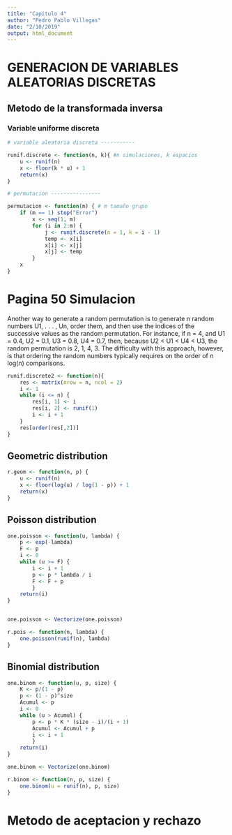 ```yaml
---
title: "Capitulo 4"
author: "Pedro Pablo Villegas"
date: "2/10/2019"
output: html_document
---
```


# GENERACION DE VARIABLES ALEATORIAS DISCRETAS

## Metodo de la transformada inversa

### Variable uniforme discreta

```r

# variable aleatoria discreta -----------

runif.discrete <- function(n, k){ #n simulaciones, k espacios
    u <- runif(n)
    x <- floor(k * u) + 1
    return(x)
}

# permutacion ----------------

permutacion <- function(m) { # m tamaño grupo
    if (m == 1) stop("Error")
        x <- seq(1, m)
        for (i in 2:m) {
            j <- runif.discrete(n = 1, k = i - 1)
            temp <- x[i]
            x[i] <- x[j]
            x[j] <- temp
        }
    x
}
```


# Pagina 50 Simulacion 

Another way to generate a random permutation is to generate n random numbers U1, . . . , Un, order them, and then use the indices of the successive values as the random permutation. For instance, if n = 4, and U1 = 0.4, U2 = 0.1, U3 = 0.8, U4 = 0.7, then, because U2 < U1 < U4 < U3, the random permutation is 2, 1, 4, 3. The difficulty with this approach, however, is that ordering the random numbers typically requires on the order of n log(n) comparisons. 

```r

runif.discrete2 <- function(n){
    res <- matrix(nrow = n, ncol = 2)
    i <- 1
    while (i <= n) {
        res[i, 1] <- i
        res[i, 2] <- runif(1)
        i <- i + 1
    }
    res[order(res[,2])]
}

```

## Geometric distribution

```r

r.geom <- function(n, p) {
    u <- runif(n)
    x <- floor(log(u) / log(1 - p)) + 1
    return(x)
}

```

## Poisson distribution

```r

one.poisson <- function(u, lambda) {
    p <- exp(-lambda)
    F <- p
    i <- 0
    while (u >= F) {
        i <- i + 1
        p <- p * lambda / i
        F <- F + p
        }
    return(i)
}


one.poisson <- Vectorize(one.poisson)

r.pois <- function(n, lambda) {
    one.poisson(runif(n), lambda)
}

```

## Binomial distribution

```r

one.binom <- function(u, p, size) {
    K <- p/(1 - p)
    p <- (1 - p)^size
    Acumul <- p
    i <- 0
    while (u > Acumul) {
        p <- p * K * (size - i)/(i + 1)
        Acumul <- Acumul + p
        i <- i + 1
        }
    return(i)
}

one.binom <- Vectorize(one.binom)

r.binom <- function(n, p, size) {
    one.binom(u = runif(n), p, size)
}

```

# Metodo de aceptacion y rechazo

